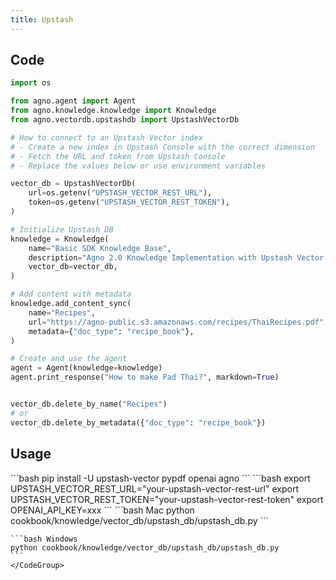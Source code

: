 ```yaml
---
title: Upstash 
---
```


## Code

```python cookbook/knowledge/vector_db/upstash_db/upstash_db.py
import os

from agno.agent import Agent
from agno.knowledge.knowledge import Knowledge
from agno.vectordb.upstashdb import UpstashVectorDb

# How to connect to an Upstash Vector index
# - Create a new index in Upstash Console with the correct dimension
# - Fetch the URL and token from Upstash Console
# - Replace the values below or use environment variables

vector_db = UpstashVectorDb(
    url=os.getenv("UPSTASH_VECTOR_REST_URL"),
    token=os.getenv("UPSTASH_VECTOR_REST_TOKEN"),
)

# Initialize Upstash DB
knowledge = Knowledge(
    name="Basic SDK Knowledge Base",
    description="Agno 2.0 Knowledge Implementation with Upstash Vector DB",
    vector_db=vector_db,
)

# Add content with metadata
knowledge.add_content_sync(
    name="Recipes",
    url="https://agno-public.s3.amazonaws.com/recipes/ThaiRecipes.pdf",
    metadata={"doc_type": "recipe_book"},
)

# Create and use the agent
agent = Agent(knowledge=knowledge)
agent.print_response("How to make Pad Thai?", markdown=True)


vector_db.delete_by_name("Recipes")
# or
vector_db.delete_by_metadata({"doc_type": "recipe_book"})
```

## Usage

<Steps>
  <Snippet file="create-venv-step.mdx" />

  <Step title="Install libraries">
    ```bash
    pip install -U upstash-vector pypdf openai agno
    ```
  </Step>

  <Step title="Set environment variables">
    ```bash
    export UPSTASH_VECTOR_REST_URL="your-upstash-vector-rest-url"
    export UPSTASH_VECTOR_REST_TOKEN="your-upstash-vector-rest-token"
    export OPENAI_API_KEY=xxx
    ```
  </Step>

  <Step title="Run Agent">
    <CodeGroup>
    ```bash Mac
    python cookbook/knowledge/vector_db/upstash_db/upstash_db.py
    ```

    ```bash Windows
    python cookbook/knowledge/vector_db/upstash_db/upstash_db.py
    ```
    </CodeGroup>
  </Step>
</Steps>